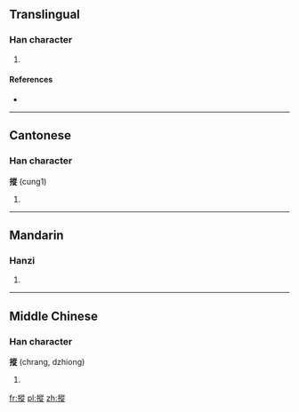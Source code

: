 ==Translingual==

===Han character===
{{Han char|rn=64|rad=手|as=11|sn=14|four=5808<sub>1</sub>|canj=手竹人人 (QHOO)}}

# {{defn|Han|sort=手11}}

====References====
* {{Han ref|kx=0449.160|dkj=12566|dj=0800.020|hdz=31947.150|uh=6450|ud=25680|bh=E1EC|bd=57836}}

----

==Cantonese==

===Han character===
'''摐''' (cung1)

# {{defn|yue}}

----

==Mandarin==

===Hanzi===
{{cmn-hanzi|pin=[[chuāng]] ([[chuang1]])|wg=ch'uang<sup>1</sup>}}

# {{defn|lang=cmn|sort=手11}}

----

==Middle Chinese==

===Han character===
'''摐''' (chrang, dzhiong)

# {{defn|ltc}}

[[fr:摐]]
[[pl:摐]]
[[zh:摐]]
